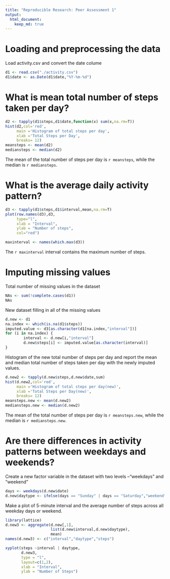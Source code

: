 ```yaml
---
title: "Reproducible Research: Peer Assessment 1"
output: 
  html_document:
    keep_md: true
---
```



# Loading and preprocessing the data
Load activity.csv and convert the date colume
```r
d1 <- read.csv("./activity.csv")
d1$date <- as.Date(d1$date,"%Y-%m-%d")
```


# What is mean total number of steps taken per day?
```r
d2 <- tapply(d1$steps,d1$date,function(x) sum(x,na.rm=T))
hist(d2,col='red',
     main ='Histogram of total steps per day',
     xlab ='Total Steps per Day',
     breaks= 12)
meansteps <- mean(d2)
mediansteps <- median(d2)
```
The mean of the total number of steps per day is `r meansteps`, while the median is `r mediansteps`.

# What is the average daily activity pattern?
```r
d3 <- tapply(d1$steps,d1$interval,mean,na.rm=T)
plot(row.names(d3),d3,
     type="l",
     xlab = "Interval",
     ylab = "Number of steps",
     col="red")

maxinterval <- names(which.max(d3))

```
The `r maxinterval` interval contains the maximum number of steps.

# Imputing missing values
Total number of missing values in the dataset
```r
NAs <- sum(!complete.cases(d1))
NAs
```

New dataset filling in all of the missing values
```r
d.new <- d1
na.index <- which(is.na(d1$steps))
imputed.value <- d3[as.character(d1[na.index,"interval"])]
for (i in na.index) {
        interval <- d.new[i,"interval"]
        d.new$steps[i] <- imputed.value[as.character(interval)]
}
```

Histogram of the new total number of steps per day and report the mean and median total number of steps taken per day with the newly imputed values.
```r
d.new2 <- tapply(d.new$steps,d.new$date,sum)
hist(d.new2,col='red',
     main ='Histogram of total steps per day(new)',
     xlab ='Total Steps per Day(new)',
     breaks= 12)
meansteps.new <- mean(d.new2)
mediansteps.new <- median(d.new2)
```
The mean of the total number of steps per day is `r meansteps.new`, while the median is `r mediansteps.new`.


# Are there differences in activity patterns between weekdays and weekends?

Create a new factor variable in the dataset with two levels --"weekdays" and "weekend"
```r
days <- weekdays(d.new$date)
d.new$daytype <- ifelse(days == "Sunday" | days == "Saturday","weekend","weekdays")
```

Make a plot of 5-minute interval and the average number of steps across all weekday days or weekend.
```r
library(lattice)
d.new3 <- aggregate(d.new[,1],
                    list(d.new$interval,d.new$daytype),
                    mean)
names(d.new3) <- c("interval","daytype","steps")

xyplot(steps ~interval | daytype,
       d.new3,
       type = "l",
       layout=c(1,2),
       xlab = "Interval",
       ylab = "Number of Steps")
```